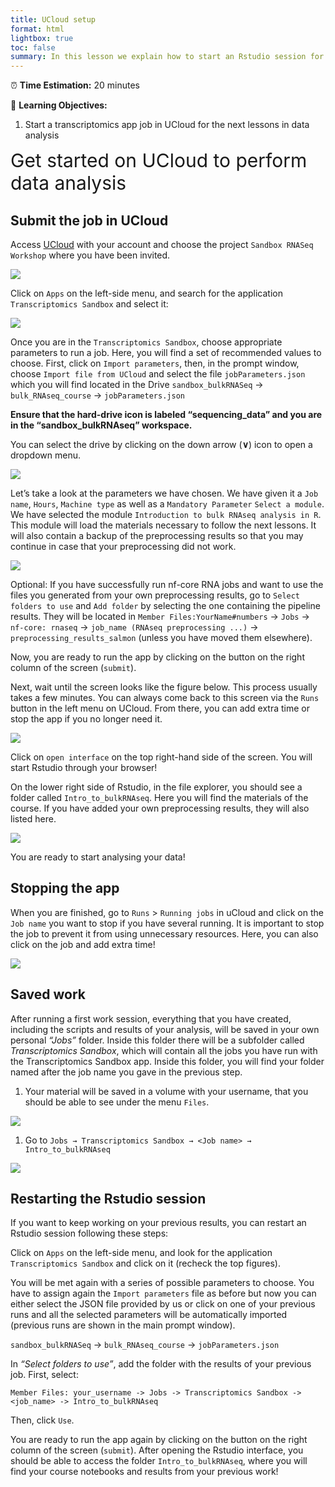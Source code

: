 ```yaml
---
title: UCloud setup
format: html
lightbox: true
toc: false
summary: In this lesson we explain how to start an Rstudio session for data analysis
---
```


:::{.callout-note title="Section Overview"}

⏰ **Time Estimation:** 20 minutes  

💬 **Learning Objectives:**

1. Start a transcriptomics app job in UCloud for the next lessons in data analysis
:::

<span style="font-size:30px;"> Get started on UCloud to perform data analysis<span>

## Submit the job in UCloud

Access [UCloud](https://cloud.sdu.dk) with your account and choose the project `Sandbox RNASeq Workshop` where you have been invited.

![](./img/04c_preprocessing_setup/chooseProject.png)

Click on `Apps` on the left-side menu, and search for the application `Transcriptomics Sandbox` and select it:

![](./img/05a_data_analysis_setup/apps.png)

Once you are in the `Transcriptomics Sandbox`, choose appropriate parameters to run a job. Here, you will find a set of recommended values to choose. First, click on `Import parameters`, then, in the prompt window, choose `Import file from UCloud` and select the file  `jobParameters.json` which you will find located in the Drive `sandbox_bulkRNASeq` -\> `bulk_RNAseq_course` -\> `jobParameters.json`

:::{.callout-warning}
**Ensure that the hard-drive icon is labeled "sequencing_data" and you are in the "sandbox_bulkRNAseq" workspace.**

You can select the drive by clicking on the down arrow (**&or;**) icon to open a dropdown menu.
:::

![](./img/05a_data_analysis_setup/importParamsTranscript.png)

Let's take a look at the parameters we have chosen. We have given it a `Job name`, `Hours`, `Machine type` as well as a `Mandatory Parameter` `Select a module`. We have selected the module `Introduction to bulk RNAseq analysis in R`. This module will load the materials necessary to follow the next lessons. It will also contain a backup of the preprocessing results so that you may continue in case that your preprocessing did not work.

![](./img/05a_data_analysis_setup/jobParams.png)

Optional: If you have successfully run nf-core RNA jobs and want to use the files you generated from your own preprocessing results, go to `Select folders to use` and `Add folder` by selecting the one containing the pipeline results. They will be located in `Member Files:YourName#numbers` -> `Jobs` -> `nf-core: rnaseq` -> `job_name (RNAseq preprocessing ...)` -> `preprocessing_results_salmon` (unless you have moved them elsewhere). 

Now, you are ready to run the app by clicking on the button on the right column of the screen (`submit`).

Next, wait until the screen looks like the figure below. This process usually takes a few minutes. You can always come back to this screen via the `Runs` button in the left menu on UCloud. From there, you can add extra time or stop the app if you no longer need it.

![](./img/05a_data_analysis_setup/startappTrans.png)

Click on `open interface` on the top right-hand side of the screen. You will start Rstudio through your browser!

On the lower right side of Rstudio, in the file explorer, you should see a folder called `Intro_to_bulkRNAseq`. Here you will find the materials of the course. If you have added your own preprocessing results, they will also listed here.

![](./img/05a_data_analysis_setup/courseMaterial.png)

You are ready to start analysing your data!

## Stopping the app

When you are finished, go to `Runs` > `Running jobs` in uCloud and click on the `Job name` you want to stop if you have several running. It is important to stop the job to prevent it from using unnecessary resources. Here, you can also click on the job and add extra time!

![](./img/04c_preprocessing_setup/stopRun.png)

## Saved work

After running a first work session, everything that you have created, including the scripts and results of your analysis, will be saved in your own personal *"Jobs"* folder. Inside this folder there will be a subfolder called *Transcriptomics Sandbox*, which will contain all the jobs you have run with the Transcriptomics Sandbox app. Inside this folder, you will find your folder named after the job name you gave in the previous step.

1. Your material will be saved in a volume with your username, that you should be able to see under the menu `Files`. 

![](./img/04c_preprocessing_setup/fileDrives.png)

1. Go to `Jobs → Transcriptomics Sandbox → <Job name> → Intro_to_bulkRNAseq`

![](./img/05a_data_analysis_setup/fileTranscript.png)

## Restarting the Rstudio session

If you want to keep working on your previous results, you can restart an Rstudio session following these steps:

Click on `Apps` on the left-side menu, and look for the application `Transcriptomics Sandbox` and click on it (recheck the top figures).

You will be met again with a series of possible parameters to choose. You have to assign again the `Import parameters` file as before but now you can either select the JSON file provided by us or click on one of your previous runs and all the selected parameters will be automatically imported (previous runs are shown in the main prompt window).

`sandbox_bulkRNASeq` -> `bulk_RNAseq_course` -> `jobParameters.json`

In *"Select folders to use"*, add the folder with the results of your previous job. First, select: 

 `Member Files: your_username -> Jobs -> Transcriptomics Sandbox -> <job_name> -> Intro_to_bulkRNAseq`
 
Then, click `Use`.

You are ready to run the app again by clicking on the button on the right column of the screen (`submit`). After opening the Rstudio interface, you should be able to access the folder `Intro_to_bulkRNAseq`, where you will find your course notebooks and results from your previous work!
